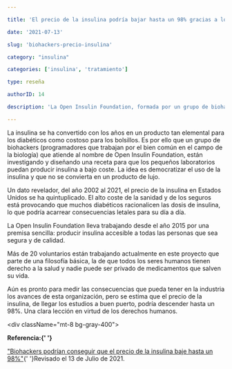 ```yaml
---

title: 'El precio de la insulina podría bajar hasta un 98% gracias a los biohackers'

date: '2021-07-13'

slug: 'biohackers-precio-insulina'

category: "insulina"

categories: ['insulina', 'tratamiento']

type: reseña

authorID: 14

description: 'La Open Insulin Foundation, formada por un grupo de biohackers activistas, podrían liberar la receta de la insulina influyendo en el elevado precio actual.'

---
```








La insulina se ha convertido con los años en un producto tan elemental para los diabéticos como costoso para los bolsillos. Es por ello que un grupo de biohackers (programadores que trabajan por el bien común en el campo de la biología) que atiende al nombre de Open Insulin Foundation, están investigando y diseñando una receta para que los pequeños laboratorios puedan producir insulina a bajo coste. La idea es democratizar el uso de la insulina y que no se convierta en un producto de lujo. 

 Un dato revelador, del año 2002 al 2021, el precio de la insulina en Estados Unidos se ha quintuplicado. El alto coste de la sanidad y de los seguros está provocando que muchos diabéticos racionalicen las dosis de insulina, lo que podría acarrear consecuencias letales para su día a día. 

 La Open Insulin Foundation lleva trabajando desde el año 2015 por una premisa sencilla: producir insulina accesible a todas las personas que sea segura y de calidad. 

 Más de 20 voluntarios están trabajando actualmente en este proyecto que parte de una filosofía básica, la de que todos los seres humanos tienen derecho a la salud y nadie puede ser privado de medicamentos que salven su vida. 

 Aún es pronto para medir las consecuencias que pueda tener en la industria los avances de esta organización, pero se estima que el precio de la insulina, de llegar los estudios a buen puerto, podría descender hasta un 98%. Una clara lección en virtud de los derechos humanos.





<div className="mt-8 bg-gray-400">



<b>Referencia:{' '}</b>

 <a href="https://computerhoy.com/noticias/life/biohackers-podrian-conseguir-precio-insulina-baje-98-891533" rel="nofollow" target="_blank">"Biohackers podrían conseguir que el precio de la insulina baje hasta un 98%"</a>{' '}Revisado el 13 de Julio de 2021.



  </div>
